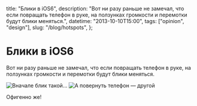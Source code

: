   title: "Блики в iOS6",
  description:
    "Вот ни разу раньше не замечал, что если повращать телефон в руке, на ползунках громкости и перемотки будут блики меняться.",
  datetime: "2013-10-10T15:00",
  tags: ["opinion", "design"],
  slug: "/blog/hotspots",
};

# Блики в iOS6

Вот ни разу раньше не замечал, что если повращать телефон в руке, на ползунках громкости и перемотки будут блики меняться.

![Вначале блик такой...](/img/blog/blick1.jpg)
![А повернуть телефон — другой](/img/blog/blick2.jpg)

Офигенно же!
